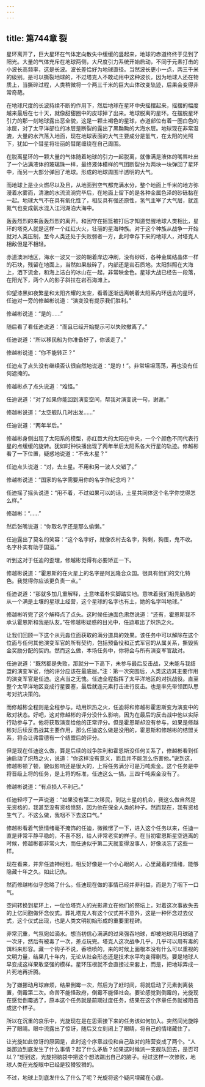 ```yaml
---
---
---
```

title: 第744章 裂
---



星环离开了，巨大星环在气体定向散失中缓缓的竖起来，地球的赤道终终于见到了阳光。大量的气体充斥在地球两侧，大尺度引力系统开始启动，不同于元素打击的小波长高频率，这是长波。波长差恰好为地球直径。当然波长更小一点，两三千米的级别。是可以撕裂地球的，不过塔克人不敢动用中这种波长，因为地球人还在物质上，当撕碎过程，人类稍微将一个两三千米的巨大山体改变轨迹，后果会变得非常奇葩。

在地球尺度的长波持续不断的作用下，然后地球在星环中央摇摆起来，摇摆的幅度越来最后在七十天，就像甜甜圈中的皮球掉了出来。地球脱离的星环。在摆脱星环引力的那一刻地球露出恶全貌，这是一颗土褐色的星球，赤道部位有着一圈白色的冰层，对了太平洋部位的冰层是断裂的露出了黑黝黝的大海水层。地球现在非常湿漉，大量的水汽落入地面，现在地球表面的大气主要成分是氢气，在太阳的光照下，犹如一个彗星将壮丽的彗尾缠绕在自己周围。

在脱离星环的一颗大量的气体随着地球的引力一起脱离，就像满是液体的嘴唇吐出了一个沾满液体的玻璃珠一样，最终液体模样的气团断裂分为两块一块弹回了星环中，而另一大部分弹回了地球。形成的地球周围半透明的大气。

而地球上是业火燃尽以及且，从地面到空气都充满水分，整个地面上千米的地方弥漫着水雾而，清澈的水流流淌完毕后，在地面上留下的是各种金属色泽的砂砾黏在一起。地球大气不在具有氧化性了，相反具有强还原性，氢气主宰了大气层，就连氮气也变成氨水混入江河湖泊大海中。

轰轰烈烈的来轰轰烈烈的离开。和困守在摇篮被打后才知道觉醒地球人类相比，星环的塔克人就是这样一个红红火火，壮丽的星海种族。对于这个种族从战争一开始就对人类压制，至今人类还处于失败弱者一方，此时幸存下来的地球人，对塔克人相敌但是不相轻。

赤道澳洲地区，海水一波又一波的朝着岸边冲刷，没有砂砾，各种金属结晶体一样的石块，残留在地面上，当然如果敲碎了，内部还是岩石质地。太阳斜照在大海上，洒下流金，和海上洁白的冰山在一起，非常映金色。星球大战已经告一段落，在阳光下，两个人的影子斜拉在岩石海滩上。

仰望漆黑如夜繁星和太阳齐耀的太空，看着逐渐远离朝着太阳系内环远去的星环，任迪对一旁的修越彬说道：“演变没有提示我们胜利。”

修越彬说道：“是的……”

随后看了看任迪说道：“而且已经开始提示可以失败撤离了。”

任迪说道：“所以移民船为你准备好了，你该走了。”

修越彬说道：“你不能转正？”

任迪点了点头没有继续否认很自然地说道：“是的！”。非常坦坦荡荡，再也没有任何遮掩的。

修越彬点了点头说道：“难怪。”

任迪说道：“对了如果你能回到演变空间，帮我对演变说一句，谢谢。”

修越彬说道：“太空舰队几时出发……”

任迪说道：“两年半后。”

修越彬身侧出现了太阳系的模型，赤红巨大的太阳在中央，一个个颜色不同代表行星的点缓缓的旋转。犹如时钟快播出现了两年半后太阳系各大行星的轨迹。修越彬看了一下位置，疑惑地说道：“不去木星？”

任迪点头说道：“对，去土星。不用和另一波人交错了。”

修越彬说道：“国家的名字需要用你的名字作纪念吗？”

任迪摇了摇头说道：“用不着，不过如果可以的话，土星共同体这个名字你觉得怎么样。”

修越彬：“……”

然后张嘴说道：“你取名字还是那么偷懒。”

任迪露出了莫名的笑容：“这个名字好，就像农村去名字，狗剩，狗蛋，鬼不收。名字朴实有助于国运。”

听到这对于任迪的歪理，修越彬觉得有必要矫正一下。

修越彬说道：“霍恩斯的在火星上的名字是阿瓦隆合众国。很具有他们的文化特色。我觉得你应该更负责一点。”

任迪说道：“那就多加几重解释，土意味着朴实脚踏实地。意味着我们祖先勤恳的从一个满是土壤的星球上经营，这个星球的名字也有土，她的名字叫地球。”

修越彬听完了这个解释点了点头。这时候任迪面色肃然说道：“还有，霍恩斯我不承认霍恩斯和我是队友。”在修越彬疑惑的目光中，任迪取出了炽热之火。

让我们回顾一下这个从元淼位面获取的满分道具的效果。该任务中可以解除在这个位面与任何其他演变军官的所有契约，包括预备役和正式军官的从属关系，撕毁紫金奖励分配的契约。然而这么做，本场任务中，你将会与所有演变军官敌对。

任迪说道：“既然都是失败，那就分一下高下，未参与最后反击战，又未能与我结盟的演变军官，他的评分应该在最底层。”注：第一次突围后，人类这边其主要作用的演变军官是任迪。这点当之无愧。任迪全程指挥了太平洋地区的对抗战役。直至整个太平洋地区变成行星要塞，最后就连元素打击进行反击。也是率先带领团队思考对抗决策的。

而修越彬全程则是全程参与。动用炽热之火，任迪将和修越彬霍恩斯变为演变中的敌对状态。好吧，这对修越彬的评分没什么影响，因为在最后的反击战中他以实际行动参与了。他将获取演变给他的正常评分。但是霍恩斯却没有参与，如果是修越彬对后续反击战其主要作用，那么任迪这么做是没用的，霍恩斯和修越彬的结盟关系，将会让弗雷德有一个结盟后的评分。

但是现在任迪这么做，算是后续的战争胜利和霍恩斯没任何关系了，修越彬看到任迪启动了炽热之火，说道：“你这样没有意义，而且并不能怎么伤害他。”说到这，修越彬顿了顿，貌似影响还是很大的，上将任务满分可是万吨紫金。这个任务是中将晋级上将的任务，是上将的标准，任迪这么一搞，三四千吨紫金没有了。

修越彬说道：“有点损人不利己。”

任迪轻哼了一声说道：“如果没有第二次移民，到达土星的机会，我这么做自然是无资格的，我甚至没有资格愤怒，因为他在保全人类的种子。然而现在，我有资格生气了。不这么做，我咽不下去这口气。”

修越彬看着气愤情绪毫不掩饰的任迪，微微愣了一下，进入这个任务以来，任迪一直是非常平静平稳的，不喜不怒，给人非常老实的样子。在当初霍恩斯星空逃离的时候，修越彬都非常火大，而任迪似乎第二天就变得没事人，好像淡忘了这些一样。

现在看来，并非任迪神经粗。相反好像是一个小心眼的人，心里藏着的情绪，能够隐藏十年之久。如此记仇。

然而修越彬似乎忽略了什么。任迪现在做的事情已经并非利益，而是为了咽下一口气。

空间转换到星环上，一位位塔克人的光影肃立在他们的祭坛上，对着这次事故失去的上亿同胞做怀念仪式。葬礼塔克人有这个仪式并不意外，这是一种怀念过去仪式，这个仪式出现，也是人类文明初始形成的重要里程碑。

非常沉重，气氛宛如滴水。想当初信心满满的过来强吞地球，却被地球用月球磕了一次牙，然后有被毒了一次，差点玩完。塔克人这次战争几乎，几乎可以用有毒的饵料来形容。藏一个钩子不说，香喷喷的，来的时候上面根本没有什么可以重视的文明力量，结果几十年内，无论从社会形态还是技术水平均变得剧烈。要是地球人早变成这样果敢坚强的模样。星环压根就不会直接过来套上，而是，把地球弄成一片死地再折腾。

为了嫌挪动月球麻烦，结果倒霉一次，然后为了赶时间，将就启动了元素剥离装置，倒霉第二次。命苦不能怪政府，倒霉不能怪社会。要论感觉到倒霉的，光旋现在感觉倒霉透了，原本这个任务就是前期过度任务，结果在这个序章任务就被阻击成这个样子。

所以在沉重的哀乐中，光旋现在是在思索接下来的任务该如何加入。突然间光旋睁开了眼睛。眼中流露出了惊讶，随后又立刻闭上了眼睛，将自己的情绪藏住了。

让光旋如此惊讶的原因是，此时这个序章战役和自己敌对的阵营变成了两个。“人类那边到底发生了什么事情？起了什么矛盾？如果这时候派一支舰队回去，是否可以？”想到这，光旋把脑袋中把这个想法踹出自己的脑子。经过这样一次惨败，地球人类在光旋眼中已经是狡猾狡猾的。

不过，地球上到底发什么了什么了呢？光旋将这个疑问埋藏在心底。